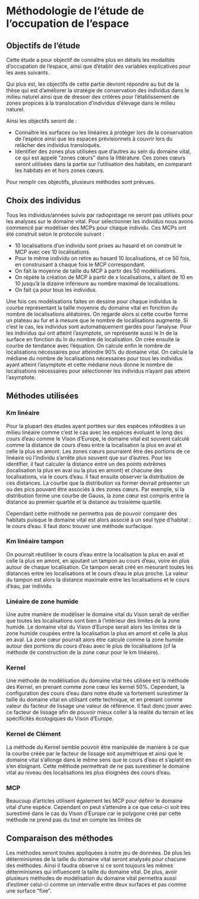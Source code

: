 # Méthodologie de l'étude de l'occupation de l'espace

## Objectifs de l'étude

Cette étude a pour objectif de connaître plus en détails les modalités d'occupation de l'espace, ainsi que d'établir des variables explicatives pour les axes suivants.

Qui plus est, les objectifs de cette partie devront répondre au but de la thèse qui est d'améliorer la stratégie de conservation des individus dans le milieu naturel ainsi que de dresser des critères pour l'établissement de zones propices à la translocation d'individus d'élevage dans le milieu naturel.

Ainsi les objectifs seront de :

- Connaître les surfaces ou les linéaires à protéger lors de la conservation de l'espèce ainsi que les espaces prévisionnels à couvrir lors du relâcher des individus transloqués. 
- Identifier des zones plus utilisées que d'autres au sein du domaine vital, ce qui est appelé "zones cœurs" dans la littérature. Ces zones cœurs seront utilisées dans la partie sur l'utilisation des habitats, en comparant les habitats en et hors zones cœurs. 

Pour remplir ces objectifs, plusieurs méthodes sont prévues.

## Choix des individus

Tous les individus/années suivis par radiopistage ne seront pas utilisés pour les analyses sur le domaine vital. Pour sélectionner les individus nous avons commencé par modéliser des MCPs pour chaque individu. Ces MCPs ont été construit selon le protocole suivant :

- 10 localisations d'un individu sont prises au hasard et on construit le MCP avec ces 10 localisations.
- Pour le même individu on retire au hasard 10 localisations, et ce 50 fois, en construisant à chaque fois le MCP correspondant.
- On fait la moyenne de taille du MCP à partir des 50 modélisations.
- On répète la création de MCP à partir de x localisations, x allant de 10 en 10 jusqu'à la dizaine inférieure au nombre maximal de localisations. 
- On fait ça pour tous les individus.

Une fois ces modélisations faites on dessine pour chaque individus la courbe représentant la taille moyenne du domaine vital en fonction du nombre de localisations aléatoires. On regarde alors si cette courbe forme un plateau au fur et à mesure que le nombre de localisations augmente. Si c'est le cas, les individus sont automatiquement gardés pour l'analyse. Pour les individus qui ont atteint l'asymptote, on représente aussi le ln de la surface en fonction du ln du nombre de localisation. On crée ensuite la courbe de tendance avec l'équation. On calcule enfin le nombre de localisations nécessaires pour atteindre 90% du domaine vital. On calcule la médiane du nombre de localisations nécessaires pour tous les individus ayant atteint l'asymptote et cette médiane nous donne le nombre de localisations nécessaires pour sélectionner les individus n'ayant pas atteint l'asymptote.

## Méthodes utilisées

### Km linéaire

Pour la plupart des études ayant portées sur des espèces inféodées à un milieu linéaire comme c'est le cas avec les espèces évoluant le long des cours d'eau comme le Vison d'Europe, le domaine vital est souvent calculé comme la distance de cours d'eau entre la localisation la plus en aval et celle la plus en amont.
Les zones cœurs pourraient être des portions de ce linéaire où l'individu s'arrête plus souvent que sur d'autres. Pour les identifier, il faut calculer la distance entre un des points extrêmes (localisation la plus en aval ou la plus en amont) et chacune des localisations, via le cours d'eau. Il faut ensuite observer la distribution de ces distances. La courbe que la distribution va former devrait présenter un ou des pics pouvant être associés à des zones cœurs. Par exemple, si la distribution forme une courbe de Gauss, la zone cœur est compris entre la distance au premier quartile et la distance au troisième quartile.

Cependant cette méthode ne permettra pas de pouvoir comparer des habitats puisque le domaine vital est alors associé à un seul type d'habitat : le cours d'eau. Il faut donc trouver une méthode surfacique.

### Km linéaire tampon

On pourrait réutiliser le cours d'eau entre la localisation la plus en aval et celle la plus en amont, en ajoutant un tampon au cours d'eau, voire en plus autour de chaque localisation. Ce tampon serait créé en mesurant toutes les distances entre les localisations et le cours d'eau le plus proche. La valeur du tampon est alors la distance maximale entre les localisations et le cours d'eau, par individu. 

### Linéaire de zone humide

Une autre manière de modéliser le domaine vital du Vison serait de vérifier que toutes les localisations sont bien à l'intérieur des limites de la zone humide. Le domaine vital du Vison d'Europe serait alors les limites de la zone humide coupées entre la localisation la plus en amont et celle la plus en aval. La zone cœur pourrait alors être calculé comme la zone humide autour des portions du cours d'eau avec le plus de localisations (cf la méthode de construction de la zone cœur pour le km linéaire).

### Kernel

Une méthode de modélisation du domaine vital très utilisée est la méthode des Kernel, en prenant comme zone cœur les kernel 50%. Cependant, la configuration des cours d'eau dans notre étude va fortement surestimer la taille du domaine vital en utilisant cette technique, et en prenant comme valeur du facteur de lissage une valeur de référence. Il faut donc jouer avec ce facteur de lissage afin de pouvoir mieux coller à la réalité du terrain et les spécificités écologiques du Vison d'Europe. 

### Kernel de Clément

La méthode du Kernel semble pouvoir être manipulée de manière à ce que la courbe créée par le facteur de lissage soit asymétrique et ainsi que le domaine vital s'allonge dans le même sens que le cours d'eau et s'aplatit en s'en éloignant. Cette méthode permettrait de ne pas surestimer le domaine vital au niveau des localisations les plus éloignées des cours d'eau.

### MCP 

Beaucoup d'articles utilisent également les MCP pour définir le domaine vital d'une espèce. Cependant on peut s'attendre à ce que celui-ci soit très surestimé dans le cas du Vison d'Europe car le polygone créé par cette méthode ne prend pas du tout en compte les limites de

## Comparaison des méthodes

Les méthodes seront toutes appliquées à notre jeu de données. De plus les déterminismes de la taille du domaine vital seront analysés pour chacune des méthodes. Ainsi il faudra observe si ce sont toujours les mêmes déterminismes qui influencent la taille du domaine vital. De plus, avoir plusieurs méthodes de modélisation du domaine vital permettra aussi d'estimer celui-ci comme un intervalle entre deux surfaces et pas comme une surface "fixe".